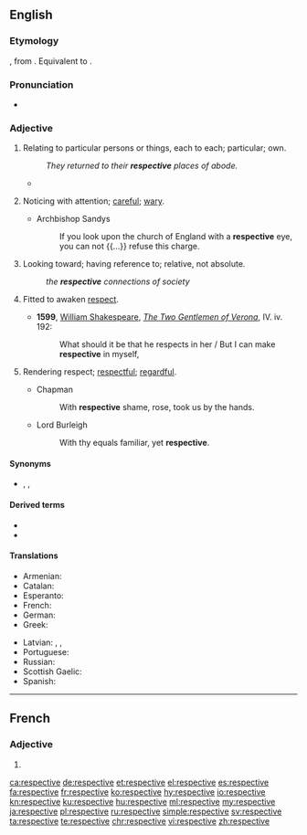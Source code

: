 ==English==

===Etymology===
{{bor|en|ML.|respectivus}}, from {{der|en|la|respecus}}. Equivalent to {{suffix|respect|ive|lang=en}}.

===Pronunciation===
* {{audio|En-us-respective.ogg|Audio (US)|lang=en}}

===Adjective===
{{en-adj|-}}

# Relating to particular persons or things, each to each; particular; own.
#: ''They returned to their '''respective''' places of abode.''
#* {{quote-journal
|date=August 23, 2012
|author=Alasdair Lamont
|title=Hearts 0-1 Liverpool
|work=BBC Sport
|url=http://www.bbc.co.uk/sport/0/football/19279553
|page=
|passage=Adam and Novikovas swapped long-range efforts, neither of which troubled the '''respective''' keepers.}}
# {{lb|en|obsolete}} Noticing with attention; [[careful]]; [[wary]].
#* Archbishop Sandys
#*: If you look upon the church of England with a '''respective''' eye, you can not {{...}} refuse this charge.
# {{lb|en|obsolete}} Looking toward; having reference to; relative, not absolute.
#: ''the '''respective''' connections of society''
# {{lb|en|obsolete}} Fitted to awaken [[respect]].
#* '''1599''', [[w: William Shakespeare|William Shakespeare]], ''[[s: The Two Gentlemen of Verona (Shakespeare; First Folio)|The Two Gentlemen of Verona]]'', IV. iv. 192:
#*: What should it be that he respects in her / But I can make '''respective''' in myself,
# {{lb|en|obsolete}} Rendering respect; [[respectful]]; [[regardful]].
#* Chapman
#*: With '''respective''' shame, rose, took us by the hands.
#* Lord Burleigh
#*: With thy equals familiar, yet '''respective'''.

====Synonyms====
* {{sense|relating to particular persons or things}} {{l|en|corresponding}}, {{l|en|relevant}}, {{l|en|specific}}

====Derived terms====
* {{l|en|respectiveness}}
* {{l|en|irrespective}}

====Translations====
{{trans-top|referencing two or more things as individuals}}
* Armenian: {{t+|hy|համապատասխան}}
* Catalan: {{t|ca|respectiu}}
* Esperanto: {{t|eo|respektiva}}
* French: {{t+|fr|respectif}}
* German: {{t+|de|jeweilig}}
* Greek: {{t+|el|αντίστοιχος}}
{{trans-mid}}
* Latvian: {{t|lv|attiecīgs}}, {{t|lv|atbilstošs}}, {{t|lv|piederīgs}}
* Portuguese: {{t+|pt|respectivo}}
* Russian: {{t+|ru|соотве́тствующий}}
* Scottish Gaelic: {{t|gd|air leth}}
* Spanish: {{t+|es|respectivo}}
{{trans-bottom}}

----

==French==

===Adjective===
{{fr-adj-form}}

# {{feminine singular of|respectif|lang=fr}}

[[ca:respective]]
[[de:respective]]
[[et:respective]]
[[el:respective]]
[[es:respective]]
[[fa:respective]]
[[fr:respective]]
[[ko:respective]]
[[hy:respective]]
[[io:respective]]
[[kn:respective]]
[[ku:respective]]
[[hu:respective]]
[[ml:respective]]
[[my:respective]]
[[ja:respective]]
[[pl:respective]]
[[ru:respective]]
[[simple:respective]]
[[sv:respective]]
[[ta:respective]]
[[te:respective]]
[[chr:respective]]
[[vi:respective]]
[[zh:respective]]